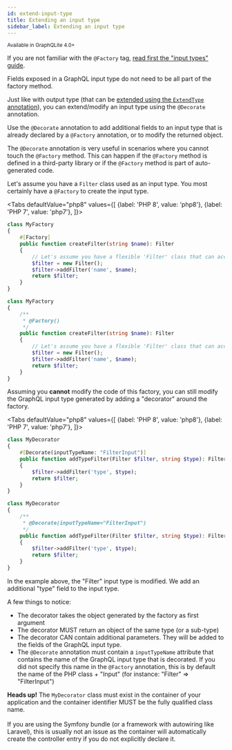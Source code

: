 ```yaml
---
id: extend-input-type
title: Extending an input type
sidebar_label: Extending an input type
---
```

<small>Available in GraphQLite 4.0+</small>

<div class="alert alert--info">If you are not familiar with the <code>@Factory</code> tag, <a href="input-types">read first the "input types" guide</a>.</div>

Fields exposed in a GraphQL input type do not need to be all part of the factory method.

Just like with output type (that can be [extended using the `ExtendType` annotation](extend-type.md)), you can extend/modify
an input type using the `@Decorate` annotation.

Use the `@Decorate` annotation to add additional fields to an input type that is already declared by a `@Factory` annotation,
or to modify the returned object.

<div class="alert alert--info">
    The <code>@Decorate</code> annotation is very useful in scenarios where you cannot touch the <code>@Factory</code> method.
    This can happen if the <code>@Factory</code> method is defined in a third-party library or if the <code>@Factory</code> method is part
    of auto-generated code.
</div>

Let's assume you have a `Filter` class used as an input type. You most certainly have a `@Factory` to create the input type.

<Tabs
  defaultValue="php8"
  values={[
    {label: 'PHP 8', value: 'php8'},
    {label: 'PHP 7', value: 'php7'},
  ]}>
  <TabItem value="php8">

```php
class MyFactory
{
    #[Factory]
    public function createFilter(string $name): Filter
    {
        // Let's assume you have a flexible 'Filter' class that can accept any kind of filter
        $filter = new Filter();
        $filter->addFilter('name', $name);
        return $filter;
    }
}
```

  </TabItem>
  <TabItem value="php7">

```php
class MyFactory
{
    /**
     * @Factory()
     */
    public function createFilter(string $name): Filter
    {
        // Let's assume you have a flexible 'Filter' class that can accept any kind of filter
        $filter = new Filter();
        $filter->addFilter('name', $name);
        return $filter;
    }
}
```

  </TabItem>
</Tabs>

Assuming you **cannot** modify the code of this factory, you can still modify the GraphQL input type generated by
adding a "decorator" around the factory.

<Tabs
  defaultValue="php8"
  values={[
    {label: 'PHP 8', value: 'php8'},
    {label: 'PHP 7', value: 'php7'},
  ]}>
  <TabItem value="php8">

```php
class MyDecorator
{
    #[Decorate(inputTypeName: "FilterInput")]
    public function addTypeFilter(Filter $filter, string $type): Filter
    {
        $filter->addFilter('type', $type);
        return $filter;
    }
}
```

  </TabItem>
  <TabItem value="php7">

```php
class MyDecorator
{
    /**
     * @Decorate(inputTypeName="FilterInput")
     */
    public function addTypeFilter(Filter $filter, string $type): Filter
    {
        $filter->addFilter('type', $type);
        return $filter;
    }
}
```

  </TabItem>
</Tabs>

In the example above, the "Filter" input type is modified. We add an additional "type" field to the input type.

A few things to notice:

- The decorator takes the object generated by the factory as first argument
- The decorator MUST return an object of the same type (or a sub-type)
- The decorator CAN contain additional parameters. They will be added to the fields of the GraphQL input type.
- The `@Decorate` annotation must contain a `inputTypeName` attribute that contains the name of the GraphQL input type
  that is decorated. If you did not specify this name in the `@Factory` annotation, this is by default the name of the
  PHP class + "Input" (for instance: "Filter" => "FilterInput")


<div class="alert alert--warning"><strong>Heads up!</strong> The <code>MyDecorator</code> class must exist in the container of your
application and the container identifier MUST be the fully qualified class name.<br/><br/>
If you are using the Symfony bundle (or a framework with autowiring like Laravel), this
is usually not an issue as the container will automatically create the controller entry if you do not explicitly
declare it.</div>
